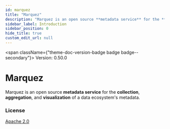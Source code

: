 ```yaml
---
id: marquez
title: "Marquez"
description: "Marquez is an open source **metadata service** for the **collection**, **aggregation**, and **visualization** of a data ecosystem's metadata."
sidebar_label: Introduction
sidebar_position: 0
hide_title: true
custom_edit_url: null
---
```



<span className={"theme-doc-version-badge badge badge--secondary"}>
  Version: 0.50.0
</span>

# Marquez

Marquez is an open source **metadata service** for the **collection**, **aggregation**, and **visualization** of a data ecosystem's metadata.

<div style={{ marginBottom: "var(--ifm-paragraph-margin-bottom)" }}>
  <h3 style={{ marginBottom: "0.25rem" }}>License</h3>
  <a href={"http://www.apache.org/licenses/LICENSE-2.0.html"}>Apache 2.0</a>
</div>
